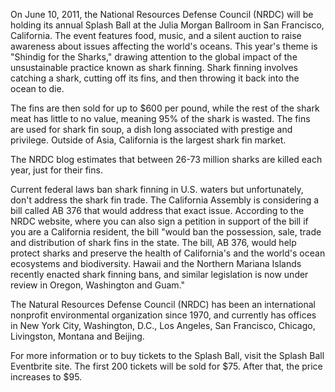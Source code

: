On June 10, 2011, the National Resources Defense Council (NRDC) will be holding its annual Splash Ball at the Julia Morgan Ballroom in San Francisco, California. The event features food, music, and a silent auction to raise awareness about issues affecting the world's oceans.
This year's theme is "Shindig for the Sharks," drawing attention to the global impact of the unsustainable practice known as shark finning. Shark finning involves catching a shark, cutting off its fins, and then throwing it back into the ocean to die.

The fins are then sold for up to $600 per pound, while the rest of the shark meat has little to no value, meaning 95% of the shark is wasted. The fins are used for shark fin soup, a dish long associated with prestige and privilege. Outside of Asia, California is the largest shark fin market.

The NRDC blog estimates that between 26-73 million sharks are killed each year, just for their fins.

Current federal laws ban shark finning in U.S. waters but unfortunately, don't address the shark fin trade. The California Assembly is considering a bill called AB 376 that would address that exact issue. According to the NRDC website, where you can also sign a petition in support of the bill if you are a California resident, the bill
"would ban the possession, sale, trade and distribution of shark fins in the state. The bill, AB 376, would help protect sharks and preserve the health of California's and the world's ocean ecosystems and biodiversity. Hawaii and the Northern Mariana Islands recently enacted shark finning bans, and similar legislation is now under review in Oregon, Washington and Guam."

The Natural Resources Defense Council (NRDC) has been an international nonprofit environmental organization since 1970, and currently has offices in New York City, Washington, D.C., Los Angeles, San Francisco, Chicago, Livingston, Montana and Beijing.

For more information or to buy tickets to the Splash Ball, visit the Splash Ball Eventbrite site. The first 200 tickets will be sold for $75. After that, the price increases to $95.